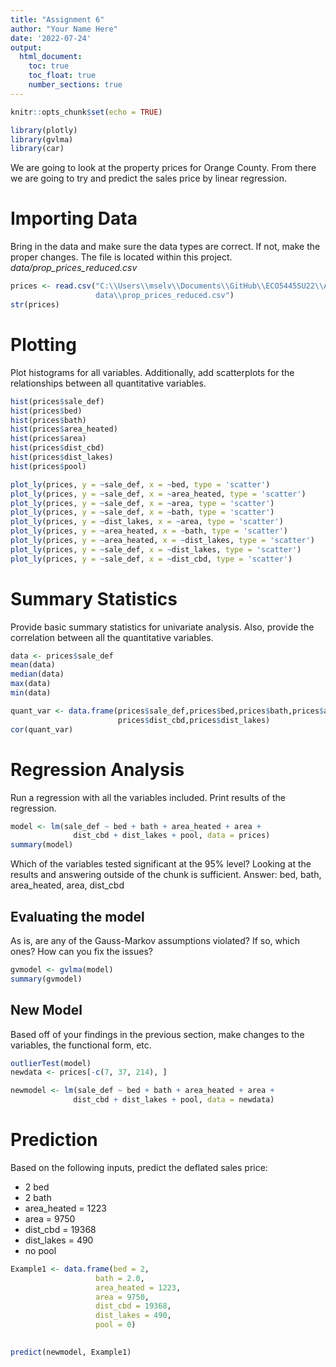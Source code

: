 ```yaml
---
title: "Assignment 6"
author: "Your Name Here"
date: '2022-07-24'
output: 
  html_document:
    toc: true
    toc_float: true
    number_sections: true
---
```


```r
knitr::opts_chunk$set(echo = TRUE)
```

```r
library(plotly)
library(gvlma)
library(car)
```

We are going to look at the property prices for Orange County. From there we are going to try and predict the sales price by linear regression.

# Importing Data 

Bring in the data and make sure the data types are correct. If not, make the proper changes. The file is located within this project. *data/prop_prices_reduced.csv*

```r
prices <- read.csv("C:\\Users\\mselv\\Documents\\GitHub\\ECO5445SU22\\Assignment06\\
                   data\\prop_prices_reduced.csv")
str(prices)
```


# Plotting

Plot histograms for all variables. Additionally, add scatterplots for the relationships between all quantitative variables.

```r
hist(prices$sale_def)
hist(prices$bed)
hist(prices$bath)
hist(prices$area_heated)
hist(prices$area)
hist(prices$dist_cbd)
hist(prices$dist_lakes)
hist(prices$pool)

plot_ly(prices, y = ~sale_def, x = ~bed, type = 'scatter')
plot_ly(prices, y = ~sale_def, x = ~area_heated, type = 'scatter')
plot_ly(prices, y = ~sale_def, x = ~area, type = 'scatter')
plot_ly(prices, y = ~sale_def, x = ~bath, type = 'scatter')
plot_ly(prices, y = ~dist_lakes, x = ~area, type = 'scatter')
plot_ly(prices, y = ~area_heated, x = ~bath, type = 'scatter')
plot_ly(prices, y = ~area_heated, x = ~dist_lakes, type = 'scatter')
plot_ly(prices, y = ~sale_def, x = ~dist_lakes, type = 'scatter')
plot_ly(prices, y = ~sale_def, x = ~dist_cbd, type = 'scatter')

```

# Summary Statistics

Provide basic summary statistics for univariate analysis. Also, provide the correlation between all the quantitative variables.

```r
data <- prices$sale_def
mean(data)
median(data)
max(data)
min(data)

quant_var <- data.frame(prices$sale_def,prices$bed,prices$bath,prices$area_heated,prices$area,
                        prices$dist_cbd,prices$dist_lakes)
cor(quant_var)
```

# Regression Analysis

Run a regression with all the variables included. Print results of the regression.

```r
model <- lm(sale_def ~ bed + bath + area_heated + area + 
              dist_cbd + dist_lakes + pool, data = prices)
summary(model)
```

Which of the variables tested significant at the 95% level? Looking at the results and answering outside of the chunk is sufficient.
Answer: bed, bath, area_heated, area, dist_cbd

## Evaluating the model

As is, are any of the Gauss-Markov assumptions violated? If so, which ones? How can you fix the issues?

```r
gvmodel <- gvlma(model)
summary(gvmodel)

```

## New Model

Based off of your findings in the previous section, make changes to the variables, the functional form, etc.

```r
outlierTest(model)
newdata <- prices[-c(7, 37, 214), ]

newmodel <- lm(sale_def ~ bed + bath + area_heated + area + 
              dist_cbd + dist_lakes + pool, data = newdata)
```


# Prediction

Based on the following inputs, predict the deflated sales price:

- 2 bed
- 2 bath
- area_heated = 1223
- area = 9750
- dist_cbd = 19368
- dist_lakes = 490
- no pool

```r
Example1 <- data.frame(bed = 2,
                   bath = 2.0,
                   area_heated = 1223,
                   area = 9750,
                   dist_cbd = 19368,
                   dist_lakes = 490,
                   pool = 0)
                   

predict(newmodel, Example1)
 
```
